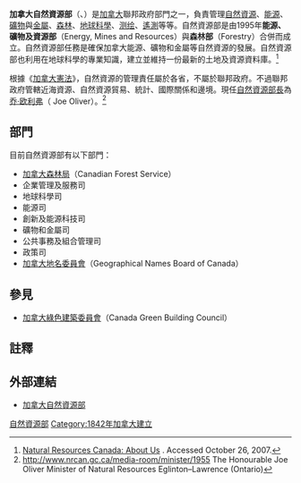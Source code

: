 {{Infobox Canadian government departments
 |department = 加拿大自然資源部<br />Natural Resources
 |french = Ressources Naturelles
 |logo=<!-- 檔案不存在 NRCAN Logo.png ，可從英文維基百科取得 -->
 |current_minister = 麗莎·雷特
 |established = 1842年
 |responsibilities = <ul><li>[[加拿大森林局|加拿大森林局]]</li>
  <li>[[加拿大地質調查局|加拿大地質調查局]]</li>
  <li>電力資源</li>
  <li>能源科技與方案</li>
  <li>創新與能源</li>   
  <li>礦物和金屬</li></ul>
 |employees = －
 |website = http://www.nrcan-rncan.gc.ca/
}}
'''加拿大自然資源部'''（{{lang-en|Natural Resources Canada}}、{{lang-fr|Ressources naturelles Canada}}）是[[加拿大|加拿大]]聯邦政府部門之一，負責管理[[自然資源|自然資源]]、[[能源|能源]]、[[礦物|礦物]]與[[金屬|金屬]]、[[森林|森林]]、[[地球科學|地球科學]]、[[测绘|测绘]]、[[遙測|遙測]]等等。自然資源部是由1995年'''能源、礦物及資源部'''（Energy, Mines and Resources）與'''森林部'''（Forestry）合併而成立。自然資源部任務是確保加拿大能源、礦物和金屬等自然資源的發展。自然資源部也利用在地球科學的專業知識，建立並維持一份最新的土地及資源資料庫。<ref>[http://www.nrcan.gc.ca/com/deptmini/aboapr-eng.php Natural Resources Canada: About Us] {{Wayback|url=http://www.nrcan.gc.ca/com/deptmini/aboapr-eng.php |date=20100205135821 }}. Accessed October 26, 2007.</ref> 

根據《[[加拿大憲法|加拿大憲法]]》，自然資源的管理責任屬於各省，不屬於聯邦政府。不過聯邦政府管轄近海資源、自然資源貿易、統計、國際關係和邊境。現任[[加拿大自然資源部長|自然資源部長]]為[[乔·欧利弗|乔·欧利弗]]（ Joe Oliver）。<ref>http://www.nrcan.gc.ca/media-room/minister/1955 {{Wayback|url=http://www.nrcan.gc.ca/media-room/minister/1955 |date=20130429195723 }} The Honourable Joe Oliver
Minister of Natural Resources
Eglinton–Lawrence (Ontario)</ref>

==部門==
目前自然資源部有以下部門：
* [[加拿大森林局|加拿大森林局]]（Canadian Forest Service）
* 企業管理及服務司
* 地球科學司
* 能源司
* 創新及能源科技司
* 礦物和金屬司
* 公共事務及組合管理司
* 政策司
* [[加拿大地名委員會|加拿大地名委員會]]（Geographical Names Board of Canada）

==參見==
* [[加拿大綠色建築委員會|加拿大綠色建築委員會]]（Canada Green Building Council）

==註釋==
{{reflist}}

==外部連結==
* [http://www.nrcan-rncan.gc.ca/ 加拿大自然資源部]{{Wayback|url=http://www.nrcan-rncan.gc.ca/ |date=20090927053656 }}

{{Government Departments of Canada}}

{{DEFAULTSORT:Natural Resources Canada}}
[[Category:加拿大聯邦部門|自然資源部]]
[[Category:1842年加拿大建立|Category:1842年加拿大建立]]